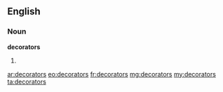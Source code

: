 ==English==

===Noun===
'''decorators'''
# {{plural of|decorator}}

[[ar:decorators]]
[[eo:decorators]]
[[fr:decorators]]
[[mg:decorators]]
[[my:decorators]]
[[ta:decorators]]
